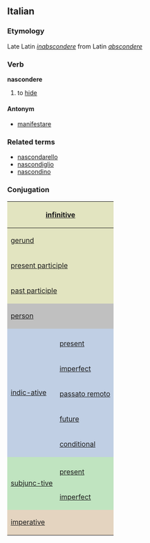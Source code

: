 ==Italian==
===Etymology===
Late Latin ''[[inabscondere]]'' from Latin ''[[abscondere]]''
===Verb===
'''nascondere'''

# to [[hide]]

====Antonym====
*[[manifestare]]

===Related terms===
*[[nascondarello]]
*[[nascondiglio]]
*[[nascondino]]

===Conjugation===

<center>
{| style="background:#F0F0F0"

|-
! colspan="3" style="background:#e2e4c0" | [[infinitive]]
| colspan="5" | nascondere

|-
! colspan="3" style="background:#e2e4c0" | [[gerund]]
| colspan="5" | nascondendo

|-
! colspan="3" style="background:#e2e4c0" | [[present participle]]
| colspan="5" | [[nascondente]]

|-
! colspan="3" style="background:#e2e4c0" | [[past participle]]
| colspan="5" | [[nascosto]], (''archaic'') nascoso

|-
! colspan="2" rowspan="2" style="background:#C0C0C0" | [[person]]
! colspan="3" style="background:#C0C0C0" | singular
! colspan="3" style="background:#C0C0C0" | plural

|-
! style="background:#C0C0C0;width:12.5%" | first
! style="background:#C0C0C0;width:12.5%" | second
! style="background:#C0C0C0;width:12.5%" | third
! style="background:#C0C0C0;width:12.5%" | first
! style="background:#C0C0C0;width:12.5%" | second
! style="background:#C0C0C0;width:12.5%" | third

|-
! style="background:#c0cfe4" rowspan="6"| [[indicative|indic-ative]]
! style="background:#c0cfe4" | 
! style="background:#c0cfe4" | io
! style="background:#c0cfe4" | tu
! style="background:#c0cfe4" | lui/lei
! style="background:#c0cfe4" | noi
! style="background:#c0cfe4" | voi
! style="background:#c0cfe4" | loro

|-
! style="height:3em;background:#c0cfe4" | [[present]]
| nascondo
| nascondi
| nasconde
| nascondiamo
| nascondete
| nascondono

|-
! style="height:3em;background:#c0cfe4" | [[imperfect]]
| nascondevo
| nascondevi
| nascondeva
| nascondevamo
| nascondevate
| nascondevano

|-
! style="height:3em;background:#c0cfe4" | [[passato remoto]]
| nascosi
| nascondesti
| nascose
| nascondemmo
| nascondeste
| nascosero

|-
! style="height:3em;background:#c0cfe4" | [[future]]
| nasconderò
| nasconderai
| nasconderà
| nasconderemo
| nasconderete
| nasconderanno

|-
! style="height:3em;background:#c0cfe4" | [[conditional]]
| nasconderei
| nasconderesti
| nasconderebbe
| nasconderemmo
| nascondereste
| nasconderebbero

|-
! style="background:#c0e4c0" rowspan="3" | [[subjunctive|subjunc-tive]]
! style="background:#c0e4c0" |
! style="background:#c0e4c0" | che io
! style="background:#c0e4c0" | che tu
! style="background:#c0e4c0" | che lui/che lei
! style="background:#c0e4c0" | che noi
! style="background:#c0e4c0" | che voi
! style="background:#c0e4c0" | che loro

|-
! style="height:3em;background:#c0e4c0" | [[present]]
| nasconda
| nasconda
| nasconda
| nascondiamo
| nascondiate
| nascondano

|-
! style="height:3em;background:#c0e4c0" rowspan="1" | [[imperfect]]
| nascondessi
| nascondessi
| nascondesse
| nascondessimo
| nascondeste
| nascondessero

|-
! colspan="2" rowspan="2" style="height:3em;background:#e4d4c0" | [[imperative]]
! style="background:#e4d4c0" | -
! style="background:#e4d4c0" | tu
! style="background:#e4d4c0" | lui/lei
! style="background:#e4d4c0" | noi
! style="background:#e4d4c0" | voi
! style="background:#e4d4c0" | loro

|-
|
| nascondi
| nasconda
| nascondiamo
| nascondete
| nascondano

|}
</center>